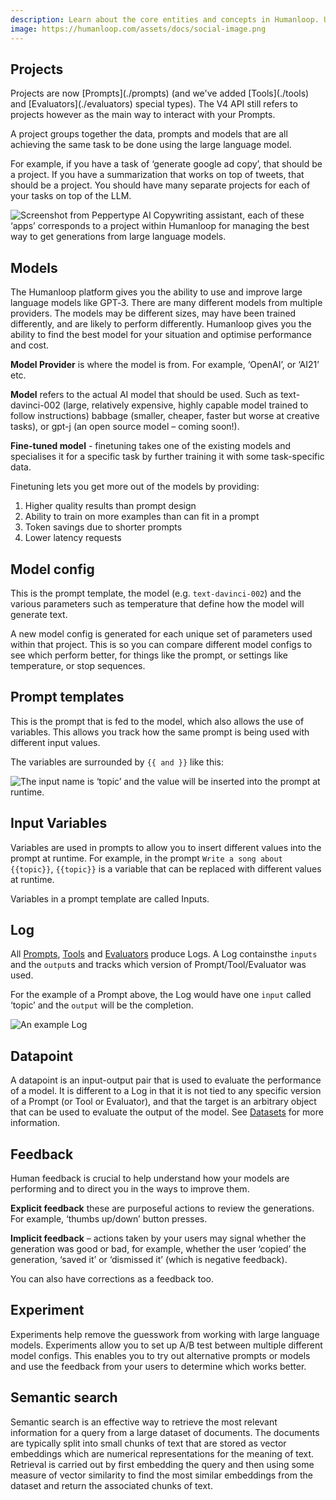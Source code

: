 ```yaml
---
description: Learn about the core entities and concepts in Humanloop. Understand how to use them to manage your projects and improve your models.
image: https://humanloop.com/assets/docs/social-image.png
---
```


## Projects

<Warning>
  Projects are now [Prompts](./prompts) (and we've added [Tools](./tools) and
  [Evaluators](./evaluators) special types). The V4 API still refers to projects
  however as the main way to interact with your Prompts.
</Warning>

A project groups together the data, prompts and models that are all achieving the same task to be done using the large language model.

For example, if you have a task of ‘generate google ad copy’, that should be a project. If you have a summarization that works on top of tweets, that should be a project. You should have many separate projects for each of your tasks on top of the LLM.

<Frame caption="Screenshot from Peppertype AI Copywriting assistant, each of these ‘apps’ corresponds to a project within Humanloop for managing the best way to get generations from large language models.">

<img
  src="../../assets/images/bc87851-image.png"
  alt="Screenshot from Peppertype AI Copywriting assistant, each of these ‘apps’ corresponds to a project within Humanloop for managing the best way to get generations from large language models."
/>

</Frame>

## Models

The Humanloop platform gives you the ability to use and improve large language models like GPT‑3. There are many different models from multiple providers. The models may be different sizes, may have been trained differently, and are likely to perform differently. Humanloop gives you the ability to find the best model for your situation and optimise performance and cost.

**Model Provider** is where the model is from. For example, ‘OpenAI’, or ‘AI21’ etc.

**Model** refers to the actual AI model that should be used. Such as text-davinci-002 (large, relatively expensive, highly capable model trained to follow instructions) babbage (smaller, cheaper, faster but worse at creative tasks), or gpt-j (an open source model – coming soon!).

**Fine-tuned model** - finetuning takes one of the existing models and specialises it for a specific task by further training it with some task-specific data.

Finetuning lets you get more out of the models by providing:

1. Higher quality results than prompt design
2. Ability to train on more examples than can fit in a prompt
3. Token savings due to shorter prompts
4. Lower latency requests

## Model config

This is the prompt template, the model (e.g. `text-davinci-002`) and the various parameters such as temperature that define how the model will generate text.

A new model config is generated for each unique set of parameters used within that project. This is so you can compare different model configs to see which perform better, for things like the prompt, or settings like temperature, or stop sequences.

## Prompt templates

This is the prompt that is fed to the model, which also allows the use of variables. This allows you track how the same prompt is being used with different input values.

The variables are surrounded by `{{ and }}` like this:

<img
  src="../../assets/images/ea83c77-Screenshot_2022-10-06_at_17.56.51.png"
  alt="The input name is ‘topic’ and the value will be inserted into the prompt at runtime."
/>

## Input Variables

Variables are used in prompts to allow you to insert different values into the prompt at runtime. For example, in the prompt `Write a song about {{topic}}`, `{{topic}}` is a variable that can be replaced with different values at runtime.

Variables in a prompt template are called Inputs.

## Log

All [Prompts](./prompts),
[Tools](./tools) and [Evaluators](./evaluators) produce Logs. A Log containsthe `inputs` and the `output`s and tracks which version of Prompt/Tool/Evaluator was used.

For the example of a Prompt above, the Log would have one `input` called ‘topic’ and the `output` will be the completion.

<img src="../../assets/images/log.png" alt="An example Log " />

## Datapoint

A datapoint is an input-output pair that is used to evaluate the performance of a model. It is different to a Log in that it is not tied to any specific version of a Prompt (or Tool or Evaluator), and that the target is an arbitrary object that can be used to evaluate the output of the model. See [Datasets](./datasets) for more information.

## Feedback

Human feedback is crucial to help understand how your models are performing and to direct you in the ways to improve them.

**Explicit feedback** these are purposeful actions to review the generations. For example, ‘thumbs up/down’ button presses.

**Implicit feedback** – actions taken by your users may signal whether the generation was good or bad, for example, whether the user ‘copied’ the generation, ‘saved it’ or ‘dismissed it’ (which is negative feedback).

You can also have corrections as a feedback too.

## Experiment

Experiments help remove the guesswork from working with large language models. Experiments allow you to set up A/B test between multiple different model configs. This enables you to try out alternative prompts or models and use the feedback from your users to determine which works better.

## Semantic search

Semantic search is an effective way to retrieve the most relevant information for a query from a large dataset of documents. The documents are typically split into small chunks of text that are stored as vector embeddings which are numerical representations for the meaning of text. Retrieval is carried out by first embedding the query and then using some measure of vector similarity to find the most similar embeddings from the dataset and return the associated chunks of text.

